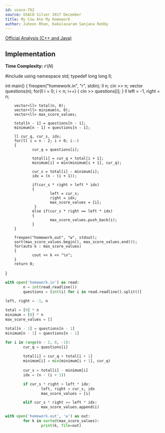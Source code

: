 ```yaml
---
id: usaco-762
source: USACO Silver 2017 December
title: My Cow Ate My Homework
author: Juheon Rhee, Kakulavaram Sanjana Reddy
---
```


[Official Analysis (C++ and Java)](http://www.usaco.org/current/data/sol_homework_silver_dec17.html)

## Implementation

**Time Complexity:** $\mathcal{O}(N)$

<LanguageSection>
        
<CPPSection>
#include<bits/stdc++.h>
using namespace std;
typedef long long ll;

int main()
{
        freopen("homework.in", "r", stdin);
        ll n;
        cin >> n;
        vector<ll> questions(n);
        for(ll i = 0; i < n; i++)
        {
                cin >> questions[i];
        }
        ll left = -1, right = n;

        vector<ll> total(n, 0);
        vector<ll> minimum(n, 0);
        vector<ll> max_score_values;

        total[n - 1] = questions[n - 1];
        minimum[n - 1] = questions[n - 1];

        ll cur_q, cur_s, idx;
        for(ll i = n - 2; i > 0; i--)
        {
                cur_q = questions[i];

                total[i] = cur_q + total[i + 1];
                minimum[i] = min(minimum[i + 1], cur_q);

                cur_s = total[i] - minimum[i];
                idx = (n - (i + 1));

                if(cur_s * right > left * idx)
                {
                        left = cur_s;
                        right = idx;
                        max_score_values = {i};
                 }
                else if(cur_s * right == left * idx)
                {
                        max_score_values.push_back(i);
                }
        }

        freopen("homework.out", "w", stdout);
        sort(max_score_values.begin(), max_score_values.end());
        for(auto k : max_score_values)
        {
                cout << k << "\n";
        }
        return 0;
}
</CPPSection>

<PySection>

```python
with open('homework.in') as read:
        n = int(read.readline())
        questions = [int(i) for i in read.readline().split()]

left, right = -1, n
        
total = [0] * n
minimum = [0] * n
max_score_values = []

total[n - 1] = questions[n - 1]
minimum[n - 1] = questions[n - 1]

for i in range(n - 2, 0, -1):
        cur_q = questions[i]
        
        total[i] = cur_q + total[i + 1]
        minimum[i] = min(minimum[i + 1], cur_q)
        
        cur_s = total[i] - minimum[i]
        idx = (n - (i + 1))

        if cur_s * right > left * idx:
                left, right = cur_s, idx
                max_score_values = [i]

        elif cur_s * right == left * idx:
                max_score_values.append(i)

with open('homework.out', 'w') as out:
        for k in sorted(max_score_values):
                print(k, file=out)
```

</PySection>

</LanguageSection>
